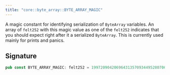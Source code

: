```yaml
---
title: "core::byte_array::BYTE_ARRAY_MAGIC"
---
```


A magic constant for identifying serialization of `ByteArray` variables. An array of `felt252`
with this magic value as one of the `felt252` indicates that you should expect right after it a
serialized `ByteArray`. This is currently used mainly for prints and panics.



## Signature

```rust
pub const BYTE_ARRAY_MAGIC: felt252 = 1997209042069643135709344952807065910992472029923670688473712229447419591075;
```



